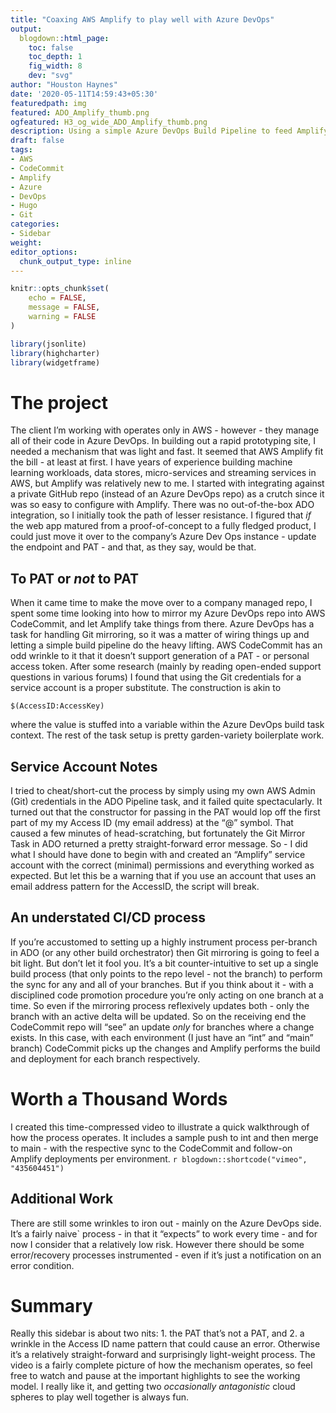 ```yaml
---
title: "Coaxing AWS Amplify to play well with Azure DevOps"
output:
  blogdown::html_page:
    toc: false
    toc_depth: 1
    fig_width: 8
    dev: "svg"
author: "Houston Haynes"
date: '2020-05-11T14:59:43+05:30'
featuredpath: img
featured: ADO_Amplify_thumb.png
ogfeatured: H3_og_wide_ADO_Amplify_thumb.png
description: Using a simple Azure DevOps Build Pipeline to feed Amplify for Continuous Integration and Deployment
draft: false
tags:
- AWS 
- CodeCommit
- Amplify
- Azure 
- DevOps
- Hugo
- Git
categories: 
- Sidebar
weight: 
editor_options: 
  chunk_output_type: inline
---
```

```r
knitr::opts_chunk$set(
	echo = FALSE,
	message = FALSE,
	warning = FALSE
)

library(jsonlite)
library(highcharter)
library(widgetframe)
```
# The project

The client I'm working with operates only in AWS - however - they manage all of their code in Azure DevOps. In building out a rapid prototyping site, I needed a mechanism that was light and fast. It seemed that AWS Amplify fit the bill - at least at first. I have years of experience building machine learning workloads, data stores, micro-services and streaming services in AWS, but Amplify was relatively new to me. I started with integrating against a private GitHub repo (instead of an Azure DevOps repo) as a crutch since it was so easy to configure with Amplify. There was no out-of-the-box ADO integration, so I initially took the path of lesser resistance. I figured that *if* the web app matured from a proof-of-concept to a fully fledged product, I could just move it over to the company's Azure Dev Ops instance - update the endpoint and PAT - and that, as they say, would be that. 

## To PAT or *not* to PAT

When it came time to make the move over to a company managed repo, I spent some time looking into how to mirror my Azure DevOps repo into AWS CodeCommit, and let Amplify take things from there. Azure DevOps has a task for handling Git mirroring, so it was a matter of wiring things up and letting a simple build pipeline do the heavy lifting. AWS CodeCommit has an odd wrinkle to it that it doesn't support generation of a PAT - or personal access token. After some research (mainly by reading open-ended support questions in various forums) I found that using the Git credentials for a service account is a proper substitute. The construction is akin to

<pre><code class="json">$(AccessID:AccessKey)
</code></pre>

where the value is stuffed into a variable within the Azure DevOps build task context. The rest of the task setup is pretty garden-variety boilerplate work.

## Service Account Notes

I tried to cheat/short-cut the process by simply using my own AWS Admin (Git) credentials in the ADO Pipeline task, and it failed quite spectacularly. It turned out that the constructor for passing in the PAT would lop off the first part of my my Access ID (my email address) at the "@" symbol. That caused a few minutes of head-scratching, but fortunately the Git Mirror Task in ADO returned a pretty straight-forward error message. So - I did what I should have done to begin with and created an "Amplify" service account with the correct (minimal) permissions and everything worked as expected. But let this be a warning that if you use an account that uses an email address pattern for the AccessID, the script will break.

## An understated CI/CD process

If you're accustomed to setting up a highly instrument process per-branch in ADO (or any other build orchestrator) then Git mirroring is going to feel a bit light. But don't let it fool you. It's a bit counter-intuitive to set up a single build process (that only points to the repo level - not the branch) to perform the sync for any and all of your branches. But if you think about it - with a disciplined code promotion procedure you're only acting on one branch at a time. So even if the mirroring process reflexively updates both - only the branch with an active delta will be updated. So on the receiving end the CodeCommit repo will "see" an update *only* for branches where a change exists. In this case, with each environment (I just have an "int" and "main" branch) CodeCommit picks up the changes and Amplify performs the build and deployment for each branch respectively. 

# Worth a Thousand Words
I created this time-compressed video to illustrate a quick walkthrough of how the process operates. It includes a sample push to int and then merge to main - with the respective sync to the CodeCommit and follow-on Amplify deployments per environment.
`r blogdown::shortcode("vimeo", "435604451")`

## Additional Work
There are still some wrinkles to iron out - mainly on the Azure DevOps side. It's a fairly naive` process - in that it "expects" to work every time - and for now I consider that a relatively low risk. However there should be some error/recovery processes instrumented - even if it's just a notification on an error condition. 

# Summary
Really this sidebar is about two nits: 1. the PAT that's not a PAT, and 2. a wrinkle in the Access ID name pattern that could cause an error. Otherwise it's a relatively straight-forward and surprisingly light-weight process. The video is a fairly complete picture of how the mechanism operates, so feel free to watch and pause at the important highlights to see the working model. I really like it, and getting two *occasionally antagonistic* cloud spheres to play well together is always fun.

